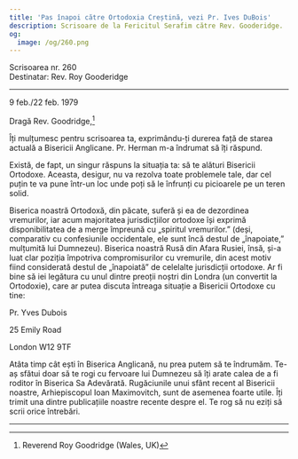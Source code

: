 ```yaml
---
title: 'Pas înapoi către Ortodoxia Creștină, vezi Pr. Ives DuBois'
description: Scrisoare de la Fericitul Serafim către Rev. Gooderidge.
og:
  image: /og/260.png
---
```


<div style={{textAlign:'right', fontFamily:'monospace'}}>Scrisoarea nr. 260</div>
<div style={{textAlign:'left', fontFamily:'monospace'}}>Destinatar: Rev. Roy Gooderidge</div>

---

9 feb./22 feb. 1979

Dragă Rev. Goodridge,[^1]

Îți mulțumesc pentru scrisoarea ta, exprimându-ți durerea față de starea actuală a Bisericii Anglicane. Pr. Herman m-a îndrumat să îți răspund.

Există, de fapt, un singur răspuns la situația ta: să te alături Bisericii Ortodoxe. Aceasta, desigur, nu va rezolva toate problemele tale, dar cel puțin te va pune într-un loc unde poți să le înfrunți cu picioarele pe un teren solid.

Biserica noastră Ortodoxă, din păcate, suferă și ea de dezordinea vremurilor, iar acum majoritatea jurisdicțiilor ortodoxe își exprimă disponibilitatea de a merge împreună cu „spiritul vremurilor.” (deși, comparativ cu confesiunile occidentale, ele sunt încă destul de „înapoiate,” mulțumită lui Dumnezeu). Biserica noastră Rusă din Afara Rusiei, însă, și-a luat clar poziția împotriva compromisurilor cu vremurile, din acest motiv fiind considerată destul de „înapoiată” de celelalte jurisdicții ortodoxe. Ar fi bine să iei legătura cu unul dintre preoții noștri din Londra (un convertit la Ortodoxie), care ar putea discuta întreaga situație a Bisericii Ortodoxe cu tine:

Pr. Yves Dubois

25 Emily Road

London W12 9TF

Atâta timp cât ești în Biserica Anglicană, nu prea putem să te îndrumăm. Te-aș sfătui doar să te rogi cu fervoare lui Dumnezeu să îți arate calea de a fi roditor în Biserica Sa Adevărată. Rugăciunile unui sfânt recent al Bisericii noastre, Arhiepiscopul Ioan Maximovitch, sunt de asemenea foarte utile. Îți trimit una dintre publicațiile noastre recente despre el. Te rog să nu eziți să scrii orice întrebări.

---

[^1]: Reverend Roy Goodridge (Wales, UK)
